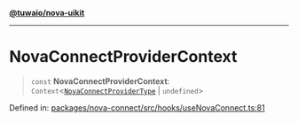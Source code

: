 [**@tuwaio/nova-uikit**](../../../../README.md)

***

# NovaConnectProviderContext

> `const` **NovaConnectProviderContext**: `Context`\<[`NovaConnectProviderType`](../interfaces/NovaConnectProviderType.md) \| `undefined`\>

Defined in: [packages/nova-connect/src/hooks/useNovaConnect.ts:81](https://github.com/TuwaIO/nova-uikit/blob/f2958e51326c67d41831eae4018ad5f8f6b2999f/packages/nova-connect/src/hooks/useNovaConnect.ts#L81)
